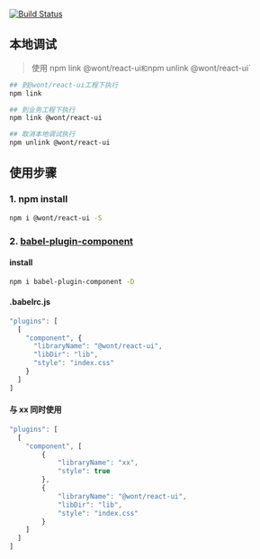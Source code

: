 
<Meta title="About/QuickStart" />

[![Build Status](https://travis-ci.org/wont-org/react-ui.svg?branch=master)](https://travis-ci.org/wont-org/react-ui)

## 本地调试

> 使用 npm link @wont/react-ui`和`npm unlink @wont/react-ui`

```bash
## 到@wont/react-ui工程下执行
npm link

## 到业务工程下执行
npm link @wont/react-ui

## 取消本地调试执行
npm unlink @wont/react-ui
```

## 使用步骤

### 1. npm install

```bash
npm i @wont/react-ui -S
```

### 2. [babel-plugin-component](https://www.npmjs.com/package/babel-plugin-component)

#### install

```bash
npm i babel-plugin-component -D
```

#### .babelrc.js

```js
"plugins": [
  [
    "component", {
      "libraryName": "@wont/react-ui",
      "libDir": "lib",
      "style": "index.css"
    }
  ]
]

```

#### 与 xx 同时使用

```js
"plugins": [
  [
    "component", [
        {
            "libraryName": "xx",
            "style": true
        },
        {
            "libraryName": "@wont/react-ui",
            "libDir": "lib",
            "style": "index.css"
        }
    ]
  ]
]
```

